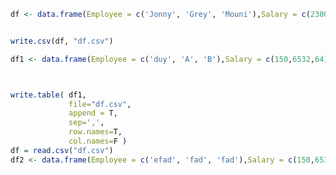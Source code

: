 ```r
df <- data.frame(Employee = c('Jonny', 'Grey', 'Mouni'),Salary = c(23000,41000,32344))


write.csv(df, "df.csv")

df1 <- data.frame(Employee = c('duy', 'A', 'B'),Salary = c(150,6532,64))



write.table( df1,  
             file="df.csv", 
             append = T, 
             sep=',', 
             row.names=T, 
             col.names=F )
df = read.csv("df.csv")
df2 <- data.frame(Employee = c('efad', 'fad', 'fad'),Salary = c(150,6532,64))

```

